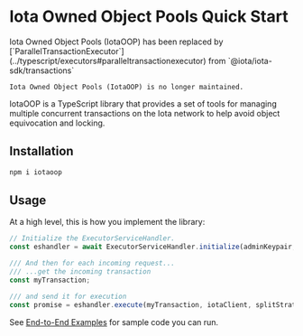 # Iota Owned Object Pools Quick Start


<Callout type="warning">
	Iota Owned Object Pools (IotaOOP) has been replaced by
	[`ParallelTransactionExecutor`](../typescript/executors#paralleltransactionexecutor) from
	`@iota/iota-sdk/transactions`

    Iota Owned Object Pools (IotaOOP) is no longer maintained.

</Callout>

IotaOOP is a TypeScript library that provides a set of tools for managing multiple concurrent
transactions on the Iota network to help avoid object equivocation and locking.

## Installation

```sh npm2yarn
npm i iotaoop
```

## Usage

At a high level, this is how you implement the library:

```ts
// Initialize the ExecutorServiceHandler.
const eshandler = await ExecutorServiceHandler.initialize(adminKeypair, iotaClient);

/// And then for each incoming request...
/// ...get the incoming transaction
const myTransaction;

/// and send it for execution
const promise = eshandler.execute(myTransaction, iotaClient, splitStrategy);
```

See [End-to-End Examples](/typescript/owned-object-pool/examples) for sample code you can run.
